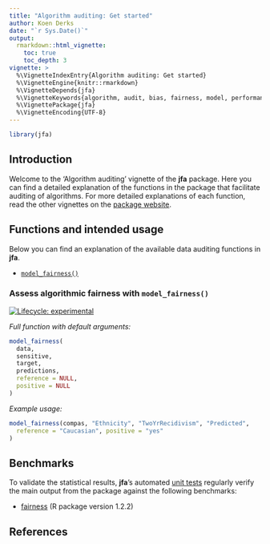 ```yaml
---
title: "Algorithm auditing: Get started"
author: Koen Derks
date: "`r Sys.Date()`"
output: 
  rmarkdown::html_vignette:
    toc: true
    toc_depth: 3
vignette: >
  %\VignetteIndexEntry{Algorithm auditing: Get started}
  %\VignetteEngine{knitr::rmarkdown}
  %\VignetteDepends{jfa}
  %\VignetteKeywords{algorithm, audit, bias, fairness, model, performance}
  %\VignettePackage{jfa}
  %\VignetteEncoding{UTF-8}
---
```


```r
library(jfa)
```

## Introduction

Welcome to the 'Algorithm auditing' vignette of the **jfa** package. Here you can
find a detailed explanation of the functions in the package that facilitate
auditing of algorithms. For more detailed explanations of each
function, read the other vignettes on the
[package website](https://koenderks.github.io/jfa/).

## Functions and intended usage

Below you can find an explanation of the available data auditing functions in
**jfa**.

- [`model_fairness()`](#assess-algorithmic-fairness-with-model-fairness)

### Assess algorithmic fairness with `model_fairness()`

[![Lifecycle: experimental](https://img.shields.io/badge/lifecycle-experimental-orange.svg)](https://lifecycle.r-lib.org/articles/stages.html#experimental)

*Full function with default arguments:*

```r
model_fairness(
  data,
  sensitive,
  target,
  predictions,
  reference = NULL,
  positive = NULL
)
```

*Example usage:*

```r
model_fairness(compas, "Ethnicity", "TwoYrRecidivism", "Predicted",
  reference = "Caucasian", positive = "yes"
)
```

## Benchmarks

To validate the statistical results, **jfa**'s automated
[unit tests](https://github.com/koenderks/jfa/tree/development/tests/testthat)
regularly verify the main output from the package against the following
benchmarks:

- [fairness](https://cran.r-project.org/package=fairness) (R package version 1.2.2)

## References
